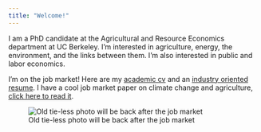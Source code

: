 ```yaml
---
title: "Welcome!"
---
```


I am a PhD candidate at the Agricultural and Resource Economics department at UC Berkeley. I'm interested in agriculture, energy, the environment, and the links between them. I'm also interested in public and labor economics.

I'm on the job market! Here are my <a href="cv_itai_trilnick.pdf" target="_blank">academic cv</a> and an <a href="trilnick_resume_mar19.pdf" target="_blank">industry oriented resume</a>. I have a cool job market paper on climate change and agriculture, <a href="jmp.pdf" target="_blank">click here to read it</a>.



![Old tie-less photo will be back after the job market](photo_with_tie.jpg)

<!-- ![Photo by <a href="http://edrub.in/" target="_blank">Ed Rubin</a>](Itai_Trilnick.jpg) -->